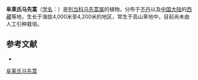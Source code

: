 {{Speciesbox
| name = 阜莱氏马先蒿
| status = 
| status_system = 
| image =
| genus = Pedicularis
| species = fletcherii
| authority = Tsoong
}}

'''阜莱氏马先蒿'''（[[学名|学名]]：{{lang|la|''Pedicularis fletcherii''}}）是[[列当科|列当科]][[马先蒿属|马先蒿属]]的植物。分布于[[不丹|不丹]]以及[[中国大陆|中国大陆]]的[[西藏|西藏]]等地，生长于海拔4,000米至4,200米的地区，常生于高山草地中，目前尚未由人工引种栽培。

== 参考文献 ==
<div class="references-small">
* {{cite web| url =http://www.bioinfo.cn/db05/KmzwSpecies.php?action=view&id=21169| title =阜莱氏马先蒿| work =《中国高等植物数据库全库》| publisher =中国科学院微生物研究所| author =昆明植物研究所| accessdate =2009-02-25| deadurl =yes| archiveurl =https://web.archive.org/web/20160305085428/http://www.bioinfo.cn/db05/KmzwSpecies.php?action=view&id=21169| archivedate =2016-03-05}}
</div>
{{Taxonbar|from=Q15231005}}

[[Category:马先蒿属|阜莱氏马先蒿]]


{{植物小作品}}
